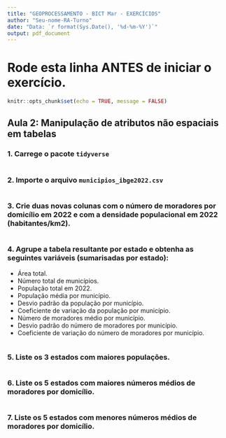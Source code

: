 ```yaml
---
title: "GEOPROCESSAMENTO - BICT Mar - EXERCÍCIOS"
author: "Seu-nome-RA-Turno"
date: "Data: `r format(Sys.Date(), '%d-%m-%Y')`"
output: pdf_document
---
```

# Rode esta linha ANTES de iniciar o exercício.

```r
knitr::opts_chunk$set(echo = TRUE, message = FALSE)
```

## Aula 2: Manipulação de atributos não espaciais em tabelas

### 1. Carrege o pacote `tidyverse`

```r

```


### 2. Importe o arquivo `municipios_ibge2022.csv`

```r

```

### 3. Crie duas novas colunas com o número de moradores por domicílio em 2022 e com a densidade populacional em 2022 (habitantes/km2).

```r

```


### 4. Agrupe a tabela resultante por estado e obtenha as seguintes variáveis (sumarisadas por estado):

* Área total.
* Número total de municípios.
* População total em 2022.
* População média por município.
* Desvio padrão da população por município.
* Coeficiente de variação da população por município.
* Número de moradores médio por município.
* Desvio padrão do número de moradores por município.
* Coeficiente de variação do número de moradores por município.

```r

```


### 5. Liste os 3 estados com maiores populações.

```r

```


### 6. Liste os 5 estados com maiores números médios de moradores por domicílio.

```r

```

### 7. Liste os 5 estados com menores números médios de moradores por domicílio.

```r

```

